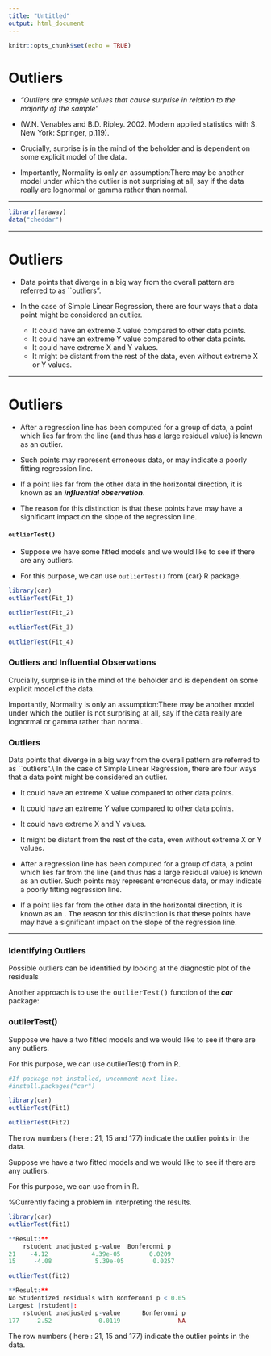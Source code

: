 ```yaml
---
title: "Untitled"
output: html_document
---
```


```r
knitr::opts_chunk$set(echo = TRUE)
```




Outliers
===========================================

* *"Outliers are sample values that cause surprise in relation to the majority of the sample"* 

* (W.N. Venables and B.D. Ripley. 2002. Modern applied statistics with S. New York: Springer, p.119).


* Crucially, surprise is in the mind of the beholder and is dependent on some explicit model of the data. 

* Importantly, Normality is only an assumption:There may be another model under which the outlier is not surprising at all, say if the data really are lognormal or 
gamma rather than normal. 


---


```r

library(faraway)
data("cheddar")

```

---

Outliers
===========================================



* Data points that diverge in a big way from the overall pattern are referred to as ``outliers".

* In the case of Simple Linear Regression, there are four ways that a data point might be considered an outlier.


  *  It could have an extreme X value compared to other data points.
  *  It could have an extreme Y value compared to other data points.
  *  It could have extreme X and Y values.
  *  It might be distant from the rest of the data, even without extreme X or Y values.

---

Outliers
===========================================



*  After a regression line has been computed for a group of data, a point which lies far from the line 
(and thus has a large residual value) is known as an outlier. 
* Such points may represent erroneous data, or may indicate a poorly fitting regression line. 

*  If a point lies far from the other data in the horizontal direction, it is known as an ***influential observation***. 
* The reason for this distinction is that these points have may have a significant impact on the slope of the regression line.


#### ``outlierTest()``
* Suppose we have some fitted models and we would like to see if there are any outliers. 

* For this purpose, we can use ``outlierTest()`` from {car} R package. 






```r
library(car)
outlierTest(Fit_1)   
```

```r

outlierTest(Fit_2)   
```



```r

outlierTest(Fit_3)   
```

```r

outlierTest(Fit_4)   
```


### Outliers and Influential Observations

\begin{quote}
"Outliers are sample values that cause surprise in relation to the majority of the sample" (W.N. Venables and B.D. Ripley. 2002. Modern applied statistics with S. New York: Springer, p.119).
\end{quote}

Crucially, surprise is in the mind of the beholder and is dependent on some explicit model of the data. 

Importantly, Normality is only an assumption:There may be another model under which the outlier is not surprising at all, say if the data really are lognormal or 
gamma rather than normal. 

### Outliers

Data points that diverge in a big way from the overall pattern are referred to as ``outliers".\\ 
In the case of Simple Linear Regression, there are four ways that a data point might be considered an outlier.



* It could have an extreme X value compared to other data points.
* It could have an extreme Y value compared to other data points.
* It could have extreme X and Y values.
* It might be distant from the rest of the data, even without extreme X or Y values.


* After a regression line has been computed for a group of data, a point which lies far from the line 
(and thus has a large residual value) is known as an outlier. 
Such points may represent erroneous data, or may indicate a poorly fitting regression line. 

* If a point lies far from the other data in the horizontal direction, it is known as an \textit{\textbf{influential observation}}. 
The reason for this distinction is that these points have may have a significant impact on the slope of the regression line.

-------------------------------
### Identifying Outliers

Possible outliers can be identified by looking at the diagnostic plot of the residuals

Another approach is to use the <tt>outlierTest()</tt> function of the ***car*** package:

### outlierTest()
Suppose we have a two fitted models and we would like to see if there are any outliers. 

For this purpose, we can use outlierTest() from \texttt{library(car)} in R. 


```r
#If package not installed, uncomment next line.
#install.packages("car")

library(car)
outlierTest(Fit1)  
```


```r
outlierTest(Fit2)   
```

The row numbers ( here : 21, 15 and 177) indicate the outlier points in the data.






Suppose we have a two fitted models and we would like to see if there are any outliers. 

For this purpose, we can use \texttt{outlierTest()} from \texttt{library(car)} in R. 

%Currently facing a problem in interpreting the results.



```r
library(car)
outlierTest(fit1)   

**Result:**
    rstudent unadjusted p-value  Bonferonni p
21    -4.12            4.39e-05        0.0209
15     -4.08            5.39e-05        0.0257

outlierTest(fit2)   

**Result:**
No Studentized residuals with Bonferonni p < 0.05
Largest |rstudent|:
    rstudent unadjusted p-value      Bonferonni p
177    -2.52             0.0119                NA
```


The row numbers ( here : 21, 15 and 177) indicate the outlier points in the data.


